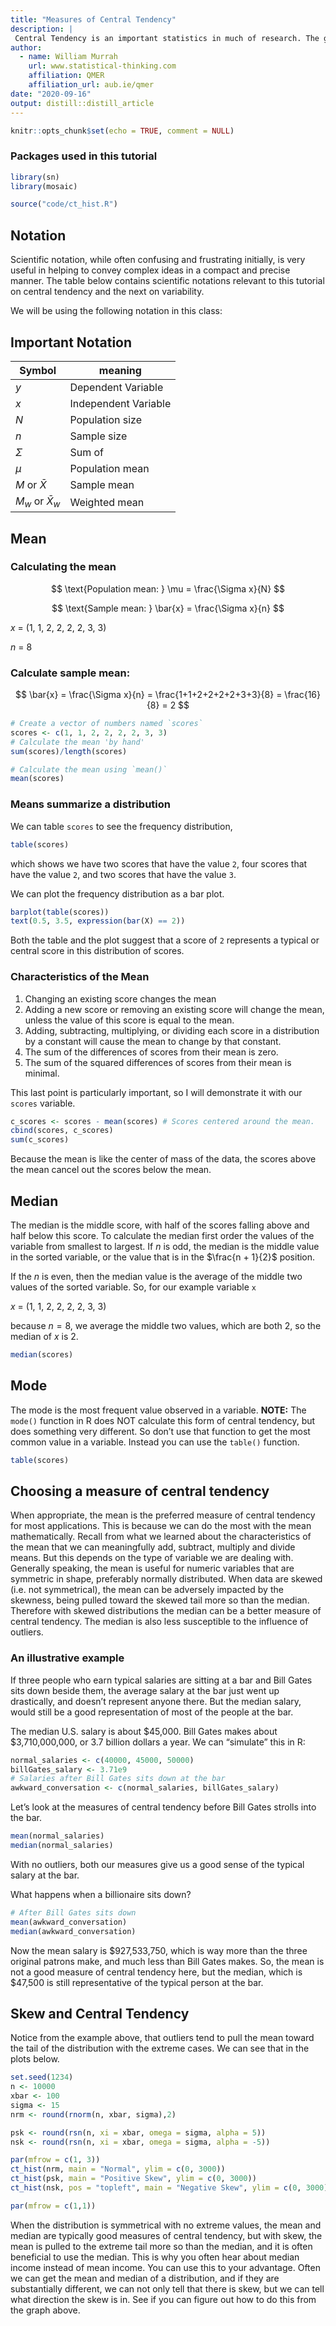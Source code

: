 ```yaml
---
title: "Measures of Central Tendency"
description: |
 Central Tendency is an important statistics in much of research. The goal is to simplify our data to one representative value. Before you do this you must make sure your measure of central tendency is   appropriate for your data. In this tutorial I will introduce you to the most common ways to calculate central tendency
author:
  - name: William Murrah 
    url: www.statistical-thinking.com
    affiliation: QMER
    affiliation_url: aub.ie/qmer
date: "2020-09-16"
output: distill::distill_article
---
```


```r
knitr::opts_chunk$set(echo = TRUE, comment = NULL)
```

### Packages used in this tutorial
```r
library(sn)
library(mosaic)
```

```r
source("code/ct_hist.R")
```




## Notation

Scientific notation, while often confusing and frustrating initially, is very useful in helping to convey complex ideas in a compact and precise manner.
The table below contains scientific notations relevant to this tutorial on central tendency and the next on variability.

We will be using the following notation in this class:

## Important Notation 

Symbol                 | meaning
-----------------------|----------
$y$                    | Dependent Variable
$x$                    | Independent Variable
$N$                    | Population size
$n$                    | Sample size
$\Sigma$               | Sum of
$\mu$                  | Population mean
$M$ or $\bar{X}$       | Sample mean 
$M_w$  or $\bar{X}_w$  | Weighted mean 

## Mean

### Calculating the mean

$$
\text{Population mean: }  \mu = \frac{\Sigma x}{N}
$$

$$
\text{Sample mean: } \bar{x} = \frac{\Sigma x}{n}
$$

$x$ = (1, 1, 2, 2, 2, 2, 3, 3)

$n$ = 8

### Calculate sample mean:


$$
\bar{x} = \frac{\Sigma x}{n} = \frac{1+1+2+2+2+2+3+3}{8} = \frac{16}{8} =  2 
$$

```r
# Create a vector of numbers named `scores`
scores <- c(1, 1, 2, 2, 2, 2, 3, 3)
# Calculate the mean 'by hand'
sum(scores)/length(scores)

# Calculate the mean using `mean()`
mean(scores)
```

### Means summarize a distribution

We can table `scores` to see the frequency distribution,

```r
table(scores)
```

which shows we have two scores that have the value `2`, four scores that have the value `2`, and two scores that have the value `3`.

We can plot the frequency distribution as a bar plot.
```r
barplot(table(scores))
text(0.5, 3.5, expression(bar(X) == 2))
```

Both the table and the plot suggest that a score of `2` represents a typical or central score in this distribution of scores.

### Characteristics of the Mean 

1. Changing an existing score changes the mean
2. Adding a new score or removing an existing score will change the mean, unless the value of this score is equal to the mean.
3. Adding, subtracting, multiplying, or dividing each score in a distribution by a constant will cause the mean to change by that constant.
4. The sum of the differences of scores from their mean is zero.
5. The sum of the squared differences of scores from their mean is minimal.

This last point is particularly important, so I will demonstrate it with our `scores` variable.
```r
c_scores <- scores - mean(scores) # Scores centered around the mean.
cbind(scores, c_scores) 
sum(c_scores)
```

Because the mean is like the center of mass of the data, the scores above the mean cancel out the scores below the mean. 

## Median

The median is the middle score, with half of the scores falling above and half below this score.
To calculate the median first order the values of the variable from smallest to largest.
If *n* is odd, the median is the middle value in the sorted variable, or the value that is in the  $\frac{n + 1}{2}$ position.

If the *n* is even, then the median value is the average of the middle two values of the sorted variable.
So, for our example variable `x`

$x$ = (1, 1, 2, 2, 2, 2, 3, 3)

because $n = 8$, we average the middle two values, which are both $2$, so the median of $x$ is $2$.

```r
median(scores)
```


## Mode

The mode is the most frequent value observed in a variable.
**NOTE:** The `mode()` function in R does NOT calculate this form of central tendency, but does something very different. So don't use that function to get the most common value in a variable.
Instead you can use the `table()` function.

```r
table(scores)
```

## Choosing a measure of central tendency

When appropriate, the mean is the preferred measure of central tendency for most applications. 
This is because we can do the most with the mean mathematically.
Recall from what we learned about the characteristics of the mean that we can meaningfully add, subtract, multiply and divide means.
But this depends on the type of variable we are dealing with. 
Generally speaking, the mean is useful for numeric variables that are symmetric in shape, preferably normally distributed. 
When data are skewed (i.e. not symmetrical), the mean can be adversely impacted by the skewness, being pulled toward the skewed tail more so than the median. 
Therefore with skewed distributions the median can be a better measure of central tendency.
The median is also less susceptible to the influence of outliers.

### An illustrative example
If three people who earn typical salaries are sitting at a bar and Bill Gates sits down beside them, the average salary at the bar just went up drastically, and doesn't represent anyone there.
But the median salary, would still be a good representation of most of the people at the bar.

The median U.S. salary is about $45,000.
Bill Gates makes about $3,710,000,000, or 3.7 billion dollars a year.
We can "simulate" this in R:
```r
normal_salaries <- c(40000, 45000, 50000)
billGates_salary <- 3.71e9 
# Salaries after Bill Gates sits down at the bar
awkward_conversation <- c(normal_salaries, billGates_salary) 
```

Let's look at the measures of central tendency before Bill Gates strolls into the bar.
```r
mean(normal_salaries)
median(normal_salaries)
```
With no outliers, both our measures give us a good sense of the typical salary at the bar.

What happens when a billionaire sits down?

```r
# After Bill Gates sits down
mean(awkward_conversation)
median(awkward_conversation)
```

Now the mean salary is $927,533,750, which is way more than the three original patrons make, and much less than Bill Gates makes.
So, the mean is not a good measure of central tendency here, but the median, which is $47,500 is still representative of the typical person at the bar.

## Skew and Central Tendency

Notice from the example above, that outliers tend to pull the mean toward the tail of the distribution with the extreme cases.
We can see that in the plots below.

```r
set.seed(1234)
n <- 10000
xbar <- 100
sigma <- 15
nrm <- round(rnorm(n, xbar, sigma),2)

psk <- round(rsn(n, xi = xbar, omega = sigma, alpha = 5))
nsk <- round(rsn(n, xi = xbar, omega = sigma, alpha = -5))

par(mfrow = c(1, 3))
ct_hist(nrm, main = "Normal", ylim = c(0, 3000))
ct_hist(psk, main = "Positive Skew", ylim = c(0, 3000))
ct_hist(nsk, pos = "topleft", main = "Negative Skew", ylim = c(0, 3000))

par(mfrow = c(1,1))
```

When the distribution is symmetrical with no extreme values, the mean and median are typically good measures of central tendency, but with skew, the mean is pulled to the extreme tail more so than the median, and it is often beneficial to use the median.
This is why you often hear about median income instead of mean income.
You can use this to your advantage. 
Often we can get the mean and median of a distribution, and if they are substantially different, we can not only tell that there is skew, but we can tell what direction the skew is in. 
See if you can figure out how to do this from the graph above.